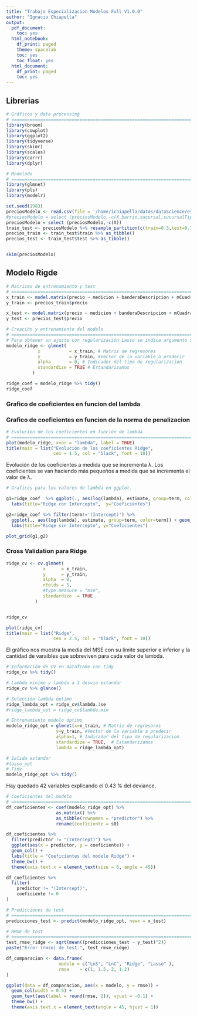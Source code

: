 ```yaml
---
title: "Trabajo Especializacion Modelos Full V1.0.0"
author: "Ignacio Chiapella"
output:
  pdf_document:
    toc: yes
  html_notebook:
    df_print: paged
    theme: spacelab
    toc: yes
    toc_float: yes
  html_document:
    df_print: paged
    toc: yes
---
```


<style type="text/css">
div.main-container {
  max-width: 1600px;
  margin-left: auto;
  margin-right: auto;
}
</style>

## Librerias
```r
# Gráficos y data processing
# ==============================================================================
library(broom)
library(cowplot)
library(ggplot2)
library(tidyverse)
library(skimr)
library(scales)
library(corrr)
library(dplyr)

# Modelado
# ==============================================================================
library(glmnet)
library(pls)
library(modelr)
```




```r
set.seed(1983)
preciosModelo <- read.csv(file = '/home/ichiapella/datos/dataScience/especializacion/data/preciosModelo.csv')
#preciosModelo = select (preciosModelo,-c(X,barrio,sucursal,sucursalTipo))
preciosModelo = select (preciosModelo,-c(X))
train_test <- preciosModelo %>% resample_partition(c(train=0.3,test=0.7))
precios_train <- train_test$train %>% as_tibble()
precios_test <- train_test$test %>% as_tibble()


skim(preciosModelo)
```


## Modelo Rigde

```r
# Matrices de entrenamiento y test
# ==============================================================================
x_train <- model.matrix(precio ~ medicion + banderaDescripcion + mCuadradoC + cantPtosVenta + marca, data = precios_train)[, -1]
y_train <- precios_train$precio

x_test <- model.matrix(precio ~ medicion + banderaDescripcion + mCuadradoC + cantPtosVenta + marca, data = precios_test)[, -1]
y_test <- precios_test$precio

```

```r

# Creación y entrenamiento del modelo
# ==============================================================================
# Para obtener un ajuste con regularización Lasso se indica argumento alpha=1.
modelo_ridge <- glmnet(
            x           = x_train, # Matriz de regresores
            y           = y_train, #Vector de la variable a predecir
            alpha       = 0, # Indicador del tipo de regularizacion
            standardize = TRUE # Estandarizamos
          )

ridge_coef = modelo_ridge %>% tidy()
ridge_coef

```


### Grafico de coeficientes en funcion del lambda
### Grafico de coeficientes en funcion de la norma de penalizacion
```r
# Evolución de los coeficientes en función de lambda
# ==============================================================================
plot(modelo_ridge, xvar = "lambda", label = TRUE)
title(main = list("Evolución de los coeficientes Ridge", 
                  cex = 1.5, col = "black", font = 10))


```

Evolución de los coeficientes a medida que se incrementa λ.
Los coeficientes se van haciendo más pequeños a medida que se incrementa el valor de λ.


```r
# Graficos para los valores de lambda en ggplot.

g1=ridge_coef  %>% ggplot(., aes(log(lambda), estimate, group=term, color=term)) + geom_line() + theme_bw()  + theme(legend.position = 'none') +
  labs(title="Ridge con Intercepto",  y="Coeficientes")

g2=ridge_coef %>% filter(term!='(Intercept)') %>% 
  ggplot(., aes(log(lambda), estimate, group=term, color=term)) + geom_line() + theme_bw()  + theme(legend.position = 'none') +
  labs(title="Ridge sin Intercepto", y="Coeficientes")

plot_grid(g1,g2)

```

### Cross Validation para Ridge

```r
ridge_cv <- cv.glmnet(
              x      = x_train,
              y      = y_train,
              alpha  = 0,
              nfolds = 5,
              #type.measure = "mse",
              standardize  = TRUE
           )


ridge_cv
```

```r
plot(ridge_cv)
title(main = list("Ridge", 
                  cex = 2.5, col = "black", font = 10))
```

El gráfico nos muestra la media del MSE con su limite superior e inferior y la cantidad de varaibles que sobreviven para cada valor de lambda.

```r
# Información de CV en dataframe con tidy
ridge_cv %>% tidy()

```

```r
# Lambda minimo y lambda a 1 desvio estandar
ridge_cv %>% glance()

```






```r
# Selección lambda óptimo
ridge_lambda_opt = ridge_cv$lambda.1se
#ridge_lambda_opt = ridge_cv$lambda.min

# Entrenamiento modelo óptimo
modelo_ridge_opt = glmnet(x=x_train, # Matriz de regresores
                   y=y_train, #Vector de la variable a predecir
                   alpha=1, # Indicador del tipo de regularizacion
                   standardize = TRUE,  # Estandarizamos
                   lambda = ridge_lambda_opt)

# Salida estandar
#lasso_opt
# Tidy
modelo_ridge_opt %>% tidy()

```



Hay quedado 42 variables explicando el 0.43 % del deviance.


```r
# Coeficientes del modelo
# ==============================================================================
df_coeficientes <- coef(modelo_ridge_opt) %>%
                   as.matrix() %>%
                   as_tibble(rownames = "predictor") %>%
                   rename(coeficiente = s0)

df_coeficientes %>%
  filter(predictor != "(Intercept)") %>%
  ggplot(aes(x = predictor, y = coeficiente)) +
  geom_col() +
  labs(title = "Coeficientes del modelo Ridge") +
  theme_bw() +
  theme(axis.text.x = element_text(size = 6, angle = 45))

```

```r
df_coeficientes %>%
  filter(
    predictor != "(Intercept)",
    coeficiente != 0
) 

```

```r
# Predicciones de test
# ==============================================================================
predicciones_test <- predict(modelo_ridge_opt, newx = x_test)

# RMSE de test
# ==============================================================================
test_rmse_ridge <- sqrt(mean((predicciones_test - y_test)^2))
paste("Error (rmse) de test:", test_rmse_ridge)

```












```r
df_comparacion <- data.frame(
                    modelo = c("LnS", "LnC", "Ridge", "Lasso" ),
                    rmse    = c(1, 1.5, 2, 1.2)
)

ggplot(data = df_comparacion, aes(x = modelo, y = rmse)) +
  geom_col(width = 0.5) +
  geom_text(aes(label = round(rmse, 2)), vjust = -0.1) +
  theme_bw() +
  theme(axis.text.x = element_text(angle = 45, hjust = 1))
```



